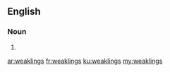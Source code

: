 ==English==

===Noun===
{{head|en|plural}}

# {{plural of|weakling|lang=en|nocat=1}}

[[ar:weaklings]]
[[fr:weaklings]]
[[ku:weaklings]]
[[my:weaklings]]